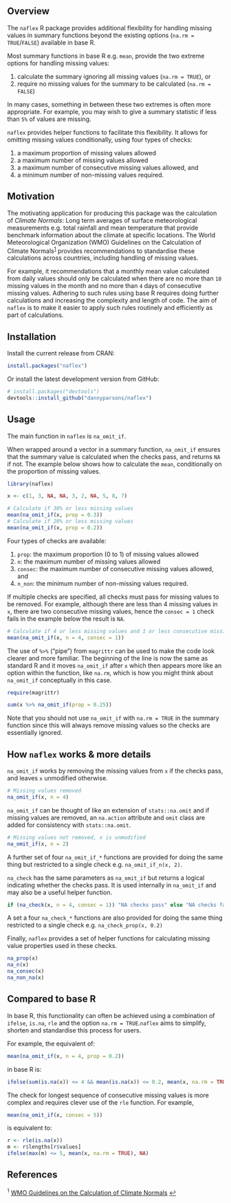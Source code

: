 ## Overview

The `naflex` R package provides additional flexibility for handling missing values in summary functions beyond the existing options (`na.rm = TRUE`/`FALSE`) available in base R.

Most summary functions in base R e.g. `mean`, provide the two extreme options for handling missing values:

1. calculate the summary ignoring all missing values (`na.rm = TRUE`), or
2. require no missing values for the summary to be calculated (`na.rm = FALSE`)

In many cases, something in between these two extremes is often more appropriate. For example, you may wish to give a summary statistic if less than `5%` of values are missing.

`naflex` provides helper functions to facilitate this flexibility. It allows for omitting missing values conditionally, using four types of checks:

1. a maximum proportion of missing values allowed
2. a maximum number of missing values allowed
3. a maximum number of consecutive missing values allowed, and
4. a minimum number of non-missing values required.

## Motivation

The motivating application for producing this package was the calculation of *Climate Normals*: Long term averages of surface meteorological measurements e.g. total rainfall and mean temperature that provide benchmark information about the climate at specific locations. The World Meteorological Organization (WMO) Guidelines on the Calculation of Climate Normals<sup id="a1">[1](#f1)</sup> provides recommendations to standardise these calculations across countries, including handling of missing values.

For example, it recommendations that a monthly mean value calculated from daily values should only be calculated when there are no more than `10` missing values in the month and no more than `4` days of consecutive missing values. Adhering to such rules using base R requires doing further calculations and increasing the complexity and length of code. The aim of `naflex` is to make it easier to apply such rules routinely and efficiently as part of calculations.

## Installation

Install the current release from CRAN:

```r
install.packages("naflex")
```

Or install the latest development version from GitHub:

```r
# install.packages("devtools")
devtools::install_github("dannyparsons/naflex")
```

## Usage

The main function in `naflex` is `na_omit_if`. 

When wrapped around a vector in a summary function, `na_omit_if` ensures that the summary value is calculated when the checks pass, and returns `NA` if not. The example below shows how to calculate the `mean`, conditionally on the proportion of missing values.

```r
library(naflex)

x <- c(1, 3, NA, NA, 3, 2, NA, 5, 8, 7)

# Calculate if 30% or less missing values
mean(na_omit_if(x, prop = 0.3))
# Calculate if 20% or less missing values
mean(na_omit_if(x, prop = 0.2))
```

Four types of checks are available:

1. `prop`: the maximum proportion (0 to 1) of missing values allowed
2. `n`: the maximum number of missing values allowed
3. `consec`: the maximum number of consecutive missing values allowed, and
4. `n_non`: the minimum number of non-missing values required.

If multiple checks are specified, all checks must pass for missing values to be removed. For example, although there are less than 4 missing values in `x`, there are two consecutive missing values, hence the `consec = 1` check fails in the example below the result is `NA`.

```r
# Calculate if 4 or less missing values and 1 or less consecutive missing values 
mean(na_omit_if(x, n = 4, consec = 1))
```
The use of `%>%` ("pipe") from `magrittr` can be used to make the code look clearer and more familiar. The beginning of the line is now the same as standard R and it moves `na_omit_if` after `x` which then appears more like an option within the function, like `na.rm`, which is how you might think about `na_omit_if` conceptually in this case.

```r
require(magrittr)

sum(x %>% na_omit_if(prop = 0.25))
```

Note that you should not use `na_omit_if` with `na.rm = TRUE` in the summary function since this will always remove missing values so the checks are essentially ignored.

## How `naflex` works & more details

`na_omit_if` works by removing the missing values from `x` if the checks pass, and leaves `x` unmodified otherwise.

```r
# Missing values removed
na_omit_if(x, n = 4)
```
`na_omit_if` can be thought of like an extension of `stats::na.omit` and if missing values are removed, an `na.action` attribute and `omit` class are added for consistency with `stats::na.omit`.

```r
# Missing values not removed, x is unmodified
na_omit_if(x, n = 2)
```
A further set of four `na_omit_if_*` functions are provided for doing the same thing but restricted to a single check e.g. `na_omit_if_n(x, 2)`.

`na_check` has the same parameters as `na_omit_if` but returns a logical indicating whether the checks pass. It is used internally in `na_omit_if` and may also be a useful helper function. 

```r
if (na_check(x, n = 4, consec = 1)) "NA checks pass" else "NA checks fail"
```

A set a four `na_check_*` functions are also provided for doing the same thing restricted to a single check e.g. `na_check_prop(x, 0.2)`

Finally, `naflex` provides a set of helper functions for calculating missing value properties used in these checks.

```r
na_prop(x)
na_n(x)
na_consec(x)
na_non_na(x)
```

## Compared to base R

In base R, this functionality can often be achieved using a combination of `ifelse`, `is.na`, `rle` and the option `na.rm = TRUE`.`naflex` aims to simplify, shorten and standardise this process for users.

For example, the equivalent of:

```r
mean(na_omit_if(x, n = 4, prop = 0.2))
```

in base R is:

```r
ifelse(sum(is.na(x)) <= 4 && mean(is.na(x)) <= 0.2, mean(x, na.rm = TRUE), NA)
```

The check for longest sequence of consecutive missing values is more complex and requires clever use of the `rle` function. For example,

```r
mean(na_omit_if(x, consec = 5))
```

is equivalent to:

```r
r <- rle(is.na(x))
m <- r$lengths[r$values]
ifelse(max(m) <= 5, mean(x, na.rm = TRUE), NA)
```

## References
<sup id="f1">1</sup> <a href="https://library.wmo.int/index.php?lvl=notice_display&id=20130#.XljKS84zZnI" target="_blank">WMO Guidelines on the Calculation of Climate Normals</a> [↩](#a1)
